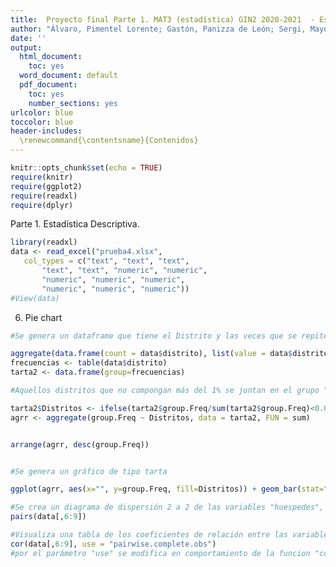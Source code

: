 ---
title:  Proyecto final Parte 1. MAT3 (estadística) GIN2 2020-2021  - Estadística Descriptiva
author: "Álvaro, Pimentel Lorente; Gastón, Panizza de León; Sergi, Mayol Matos; Alejandro, Rodríguez Arguimbau"
date: ''
output:
  html_document: 
    toc: yes
  word_document: default
  pdf_document: 
    toc: yes
    number_sections: yes
urlcolor: blue
toccolor: blue
header-includes:
  \renewcommand{\contentsname}{Contenidos}
---

```{r setup, include=FALSE}
knitr::opts_chunk$set(echo = TRUE)
require(knitr)
require(ggplot2)
require(readxl)
require(dplyr)
```

Parte 1. Estadística Descriptiva.

```{r import}
library(readxl)
data <- read_excel("prueba4.xlsx", 
   col_types = c("text", "text", "text", 
       "text", "text", "numeric", "numeric", 
       "numeric", "numeric", "numeric", 
       "numeric", "numeric", "numeric"))
#View(data)
```

6.  Pie chart

```{r e6}

#Se genera un dataframe que tiene el Distrito y las veces que se repite

aggregate(data.frame(count = data$distrito), list(value = data$distrito), length);
frecuencias <- table(data$distrito)  
tarta2 <- data.frame(group=frecuencias)       

#Aquellos distritos que no compongan más del 1% se juntan en el grupo "Otros"

tarta2$Distritos <- ifelse(tarta2$group.Freq/sum(tarta2$group.Freq)<0.01,"Otros",as.character(tarta2$group.Var1))  
agrr <- aggregate(group.Freq ~ Distritos, data = tarta2, FUN = sum)  


arrange(agrr, desc(group.Freq))


#Se genera un gráfico de tipo tarta

ggplot(agrr, aes(x="", y=group.Freq, fill=Distritos)) + geom_bar(stat="identity", width=1, color="white") + coord_polar("y", start=0) + labs(title="Distritos de Shangai") + theme_void()


```



```{r ej9}
#Se crea un diagrama de dispersión 2 a 2 de las variables "huespedes", "dormitorios", "camas", y "precio"
pairs(data[,6:9])

```
```{r ej10}
#Visualiza una tabla de los coeficientes de relación entre las variables dos a dos "huespedes", "dormitorios", "camas", y "precio"
cor(data[,6:9], use = "pairwise.complete.obs") 
#por el parámetro "use" se modifica en comportamiento de la funcion "cor", para que solo tenga en cuenta aquellas relaciones que no tienen ningún valor NA, sea en el eje X o Y

```
